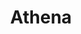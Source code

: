 ---
title: "Athena"
slug: "athena"
arcana: "Chariot"

image: "./Athena.jpg"

phys: "resist"
gun: "null"
fire: ""
ice: ""
elec: "weak"
wind: ""
psy: ""
nuke: ""
bless: ""
curse: ""
---